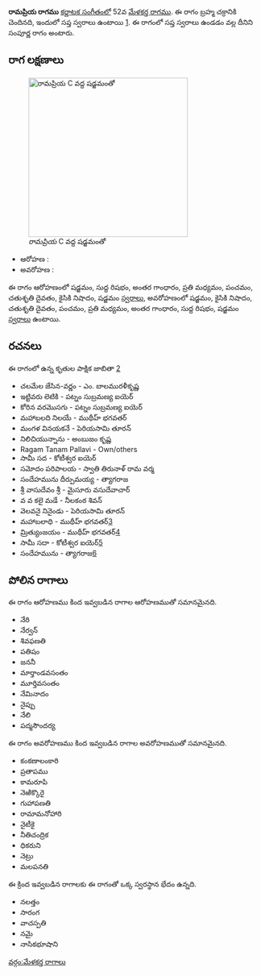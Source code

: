 {{Infobox ragam
	| name          	= రామప్రియ
	| synonym	    	= 
	| mela          	= 52
	| chakra        	= బ్రహ్మ
	| janaka        	= 
	| type          	= సంపూర్ణ
	| arohanam      	= {{svaraC|S|R1|G3|M2|P|D2|N2|S'}} 
	| avarohanam    	= {{svaraC|S'|N2|D2|P|M2|G3|R1|S}}
	| jeeva         	=
	| chhaya        	=
	| nyasa         	=
	| vishesha      	= 
	| equivalent  		= 
}}
{{కర్ణాటక సంగీత రాగాలు}}
'''రామప్రియ రాగము''' [[కర్ణాటక సంగీతం]]లో 52వ [[మేళకర్త రాగము]]. ఈ రాగం బ్రహ్మ చక్రానికి చెందినది, ఇందులో సప్త స్వరాలు ఉంటాయి [https://en.wikipedia.org/wiki/Melakarta]. ఈ రాగంలో సప్త స్వరాలు ఉండడం వల్ల దీనిని సంపూర్ణ రాగం అంటారు.


==రాగ లక్షణాలు==
[[Image:ramapriya_kb2wiki.png|thumb|right|316px|''రామప్రియ'' C వద్ద షడ్జమంతో]]

* ఆరోహణ : {{svaraC|S|R1|G3|M2|P|D2|N2|S'}} 
* అవరోహణ : {{svaraC|S'|N2|D2|P|M2|G3|R1|S}}

ఈ రాగం ఆరోహణంలో షడ్జమం, సుద్ద  రిషభం, అంతర గాంధారం, ప్రతి మధ్యమం, పంచమం, చతుశృతి దైవతం, కైసికి నిషాదం, షడ్జమం [[స్వరాలు]], అవరోహణంలో షడ్జమం, కైసికి నిషాదం, చతుశృతి దైవతం, పంచమం, ప్రతి మధ్యమం, అంతర గాంధారం, సుద్ద  రిషభం, షడ్జమం [[స్వరాలు]] ఉంటాయి.

==రచనలు==
ఈ రాగంలో ఉన్న కృతుల పాక్షిక జాబితా [https://github.com/ssrihari/ragavardhini/blob/master/ragas/kritis.psv]
* చలమేల జేసిన-వర్ణం - ఎం. బాలమురళీకృష్ణ
* ఇట్టివరు లెటికి - పట్నం సుబ్రమణ్య ఐయెర్
* కోరిన వరమొసగు - పట్నం సుబ్రమణ్య ఐయెర్
* మహాబలది నిలయే - ముథీహ్ భగవతర్
* మంగళ వినయకనే - పెరియసామి తూరన్
* నిలిచియున్నాను - అంబుజం కృష్ణ
* Ragam Tanam Pallavi - Own/others
* సామీ సద - కోటీశ్వర ఐయెర్
* సమోదం పరిపాలయ - స్వాతి తిరునాళ్ రామ వర్మ
* సందేహమును దీర్పుమయ్య - త్యాగరాజ
* శ్రీ వాసుదేవం శ్రీ - మైసూరు వసుదేవాచార్
* వ వ కలై మడే - నీలకంఠ  శివన్
* వెలవనై నినైండు - పెరియసామి తూరన్
* మహాబలాధి - ముథీహ్ భగవతర్[http://www.karnatik.com/c2048.shtml]
* మ్రిత్యుంజయం - ముథీహ్ భగవతర్[http://www.karnatik.com/c1983.shtml]
* సామీ సదా - కోటీశ్వర ఐయెర్[http://www.karnatik.com/c1842.shtml]
* సందేహమును - త్యాగరాజ[http://www.karnatik.com/c2808.shtml]




==పోలిన రాగాలు==
ఈ రాగం ఆరోహణము కింద ఇవ్వబడిన రాగాల ఆరోహణముతో సమానమైనది.
*  నేరి
* నేర్వన్
* శివఫణతి
* పతిషం
* జననీ
*  మార్తాండవసంతం
*  మూర్తివసంతం
* నేమినాదం
* నైప్పు
* నేలి
* పద్మసౌందర్య

ఈ రాగం అవరోహణము కింద ఇవ్వబడిన రాగాల అవరోహణముతో సమానమైనది.
* కంకణాలంకారి
* ప్రతాపము
* కామరూపి
* నెఱిక్కొరై
* గుహాపణతి
* రామామనోహారి
* నైటీకై
* నీతిచంద్రిక
* ధికరుని
* నెట్రు
* మలపనతి

ఈ క్రింద ఇవ్వబడిన రాగాలకు ఈ రాగంతో ఒక్క స్వరస్థాన భేదం ఉన్నది.
* నలత్తం
* సారంగ
* వాచస్పతి
* నమై
* నాసికభూషాని



[[వర్గం:మేళకర్త రాగాలు]]